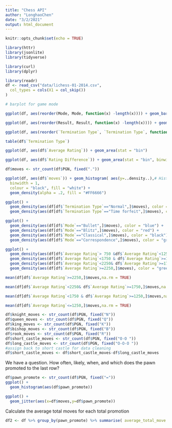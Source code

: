```yaml
---
title: "Chess API"
author: "LonghaoChen"
date: "3/2/2021"
output: html_document
---
```


```r
knitr::opts_chunk$set(echo = TRUE)
```

```r
library(httr)
library(jsonlite)
library(tidyverse)

library(curl)
library(dplyr)
```

```r
library(readr)
df <- read_csv("data/lichess-01-2014.csv",
  col_types = cols(X1 = col_skip())
)
```
```r
# barplot for game mode

ggplot(df, aes(reorder(Mode, Mode, function(x) -length(x)))) + geom_bar()
```

```r
ggplot(df, aes(reorder(Result, Result, function(x) -length(x)))) + geom_bar()
```
```r
ggplot(df, aes(reorder(`Termination Type`, `Termination Type`, function(x) -length(x)))) + geom_bar()

table(df$`Termination Type`)
```


```r
ggplot(df, aes(df$`Average Rating`)) + geom_area(stat = "bin")
```
```r
ggplot(df, aes(df$`Rating Difference`)) + geom_area(stat = "bin", binwidth = 10)
```

```r
df$moves <- str_count(df$PGN, fixed("."))
```


```r
ggplot(df, aes(df$`moves`)) + geom_histogram( aes(y=..density..),# Histogram with density instead of count on y-axis
  binwidth = 1,
  colour = "black", fill = "white") + 
  geom_density(alpha = .2, fill = "#FF6666")
```

```r
ggplot() + 
  geom_density(aes(df[df$`Termination Type`=="Normal",]$moves), color = "blue") + 
  geom_density(aes(df[df$`Termination Type`=="Time forfeit",]$moves), color = "red")
```

```r
ggplot() + 
  geom_density(aes(df[df$`Mode`=="Bullet",]$moves), color = "blue") + 
  geom_density(aes(df[df$`Mode`=="Blitz",]$moves), color = "red") +
  geom_density(aes(df[df$`Mode`=="Classical",]$moves), color = "black") +
  geom_density(aes(df[df$`Mode`=="Correspondence",]$moves), color = "green")
```

```r
ggplot() + 
  geom_density(aes(df[df$`Average Rating`> 750 &df$`Average Rating`<1250,]$moves), color = "blue") + 
  geom_density(aes(df[df$`Average Rating`<1750 & df$`Average Rating`>=1250,]$moves), color = "red") +
  geom_density(aes(df[df$`Average Rating`<2250& df$`Average Rating`>=1750,]$moves), color = "black") +
  geom_density(aes(df[df$`Average Rating`>=2250,]$moves), color = "green")
```

```r
mean(df[df$`Average Rating`>=2250,]$moves,na.rm = TRUE)

mean(df[df$`Average Rating`<2250& df$`Average Rating`>=1750,]$moves,na.rm = TRUE)

mean(df[df$`Average Rating`<1750 & df$`Average Rating`>=1250,]$moves,na.rm = TRUE)

mean(df[df$`Average Rating`<=1250,]$moves,na.rm = TRUE)
```
```r
df$knight_moves <- str_count(df$PGN, fixed("N"))
df$queen_moves <- str_count(df$PGN, fixed("Q"))
df$king_moves <- str_count(df$PGN, fixed("K"))
df$bishop_moves <- str_count(df$PGN, fixed("B"))
df$rook_moves <- str_count(df$PGN, fixed("R"))
df$short_castle_moves <- str_count(df$PGN, fixed("O-O "))
df$long_castle_moves <- str_count(df$PGN, fixed("O-O-O "))
#assign back to short castle for data cleaning
df$short_castle_moves <- df$short_castle_moves-df$long_castle_moves
```

We have a question. How often, likely, when, and which does the pawn promoted to the last row?
```r
df$pawn_promote <- str_count(df$PGN, fixed("="))
ggplot() +
  geom_histogram(aes(df$pawn_promote))

```
```r
ggplot() +
  geom_jitter(aes(x=df$moves,y=df$pawn_promote))
```

Calculate the average total moves for each total promotion
```r
df2 <- df %>% group_by(pawn_promote) %>% summarise( average_total_move = mean(moves))
```

